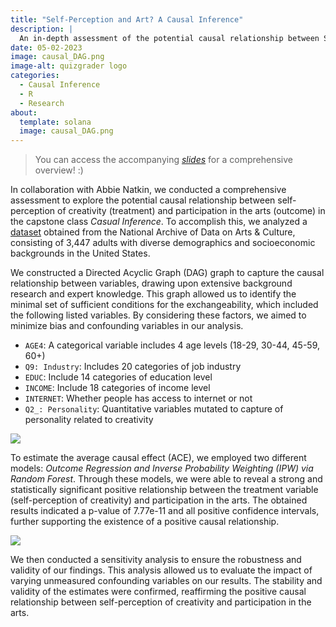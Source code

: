 ```yaml
---
title: "Self-Perception and Art? A Causal Inference"
description: |
  An in-depth assessment of the potential causal relationship between Self-Perception of Creativity and Participation in Arts using data set from National Archive of Data on Arts & Culture.
date: 05-02-2023
image: causal_DAG.png
image-alt: quizgrader logo
categories:
  - Causal Inference
  - R
  - Research
about:
  template: solana
  image: causal_DAG.png
---
```


> You can access the accompanying [*slides*](https://drive.google.com/file/d/1v_AOjV9Chf2u_KD2W_8NZCmUdZZe6rVv/view?usp=sharing) for a comprehensive overview! :)

In collaboration with Abbie Natkin, we conducted a comprehensive assessment to explore the potential causal relationship between self-perception of creativity (treatment) and participation in the arts (outcome) in the capstone class *Casual Inference*. To accomplish this, we analyzed a [dataset](https://www.icpsr.umich.edu/web/NADAC/studies/37853) obtained from the National Archive of Data on Arts & Culture, consisting of 3,447 adults with diverse demographics and socioeconomic backgrounds in the United States.

We constructed a Directed Acyclic Graph (DAG) graph to capture the causal relationship between variables, drawing upon extensive background research and expert knowledge. This graph allowed us to identify the minimal set of sufficient conditions for the exchangeability, which included the following listed variables. By considering these factors, we aimed to minimize bias and confounding variables in our analysis.

-   `AGE4`: A categorical variable includes 4 age levels (18-29, 30-44, 45-59, 60+)
-   `Q9: Industry`: Includes 20 categories of job industry
-   `EDUC`: Include 14 categories of education level
-   `INCOME`: Include 18 categories of income level
-   `INTERNET`: Whether people has access to internet or not
-   `Q2_: Personality`: Quantitative variables mutated to capture of personality related to creativity

![](causal_DAG.png)

To estimate the average causal effect (ACE), we employed two different models: *Outcome Regression and Inverse Probability Weighting (IPW) via Random Forest*. Through these models, we were able to reveal a strong and statistically significant positive relationship between the treatment variable (self-perception of creativity) and participation in the arts. The obtained results indicated a p-value of 7.77e-11 and all positive confidence intervals, further supporting the existence of a positive causal relationship.

![](causal_output.png)

We then conducted a sensitivity analysis to ensure the robustness and validity of our findings. This analysis allowed us to evaluate the impact of varying unmeasured confounding variables on our results. The stability and validity of the estimates were confirmed, reaffirming the positive causal relationship between self-perception of creativity and participation in the arts.
